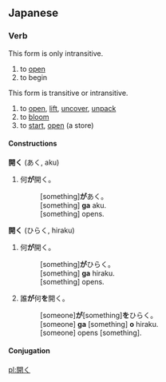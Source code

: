 ==Japanese==

===Verb===
{{t1verb|あく|aku}}

This form is only intransitive.

# to [[open]]
# to begin

{{t1verb|ひらく|hiraku}}

This form is transitive or intransitive.

# to [[open]], [[lift]], [[uncover]], [[unpack]]
# to [[bloom]]
# to [[start]], [[open]] (a store)

====Constructions====
'''開く''' (あく, aku)
# 何'''が'''開く。
#: [something]'''が'''あく。
#: [something] '''ga''' aku.
#: [something] opens.

'''開く''' (ひらく, hiraku)
# 何'''が'''開く。
#: [something]'''が'''ひらく。
#: [something] '''ga''' hiraku.
#: [something] opens.
# 誰'''が'''何'''を'''開く。
#: [someone]'''が'''[something]'''を'''ひらく。
#: [someone] '''ga''' [something] '''o''' hiraku.
#: [someone] opens [something].


====Conjugation====
{{ja-go-ku|開|あ|a}}
{{ja-go-ku|開|ひら|hira}}

[[pl:開く]]
